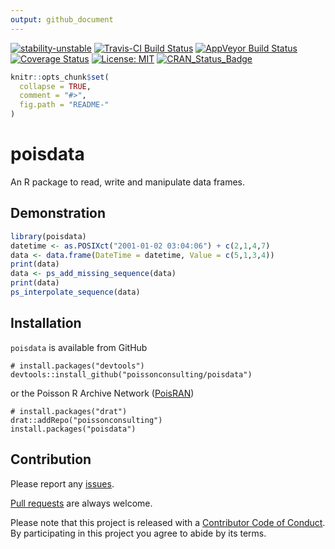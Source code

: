 ```yaml
---
output: github_document
---
```


<!-- README.md is generated from README.Rmd. Please edit that file -->

[![stability-unstable](https://img.shields.io/badge/stability-unstable-yellow.svg)](https://github.com/joethorley/stability-badges#unstable)
[![Travis-CI Build Status](https://travis-ci.org/poissonconsulting/poisdata.svg?branch=master)](https://travis-ci.org/poissonconsulting/poisdata)
[![AppVeyor Build Status](https://ci.appveyor.com/api/projects/status/github/poissonconsulting/poisdata?branch=master&svg=true)](https://ci.appveyor.com/project/poissonconsulting/poisdata)
[![Coverage Status](https://img.shields.io/codecov/c/github/poissonconsulting/poisdata/master.svg)](https://codecov.io/github/poissonconsulting/poisdata?branch=master)
[![License: MIT](https://img.shields.io/badge/License-MIT-blue.svg)](https://opensource.org/licenses/MIT)
[![CRAN_Status_Badge](http://www.r-pkg.org/badges/version/poisdata)](https://cran.r-project.org/package=poisdata)

```r
knitr::opts_chunk$set(
  collapse = TRUE,
  comment = "#>",
  fig.path = "README-"
)
```

# poisdata

An R package to read, write and manipulate data frames.

## Demonstration

```r
library(poisdata)
datetime <- as.POSIXct("2001-01-02 03:04:06") + c(2,1,4,7)
data <- data.frame(DateTime = datetime, Value = c(5,1,3,4))
print(data)
data <- ps_add_missing_sequence(data)
print(data)
ps_interpolate_sequence(data)
```

## Installation

`poisdata` is available from GitHub
```
# install.packages("devtools")
devtools::install_github("poissonconsulting/poisdata")
```

or the Poisson R Archive Network ([PoisRAN](https://github.com/poissonconsulting/drat))
```
# install.packages("drat")
drat::addRepo("poissonconsulting")
install.packages("poisdata")
```
## Contribution

Please report any [issues](https://github.com/poissonconsulting/poisdata/issues).

[Pull requests](https://github.com/poissonconsulting/poisdata/pulls) are always welcome.

Please note that this project is released with a [Contributor Code of Conduct](https://github.com/poissonconsulting/poisdata/blob/master/CONDUCT.md). 
By participating in this project you agree to abide by its terms.
